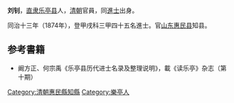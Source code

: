 {{Otheruses|劉釗|other=同名或類似名的其它條目描述}}
'''刘钊'''，[[直隶|直隶]][[乐亭县|乐亭县]]人，[[清朝|清朝]]官員，同[[進士|進士]]出身。

同治十三年（1874年），登甲戌科三甲四十五名進士。官[[山东|山东]][[惠民县|惠民县]]知县。

== 参考書籍 ==
*阚方正、何宗禹《乐亭县历代进士名录及整理说明》，載《读乐亭》杂志（第十期）
{{清朝人物小作品}}
{{同治十三年甲戌科殿試金榜}}
{{DEFAULTSORT:Liu劉}}
[[Category:清朝惠民縣知縣|Category:清朝惠民縣知縣]]
[[Category:樂亭人|Category:樂亭人]]